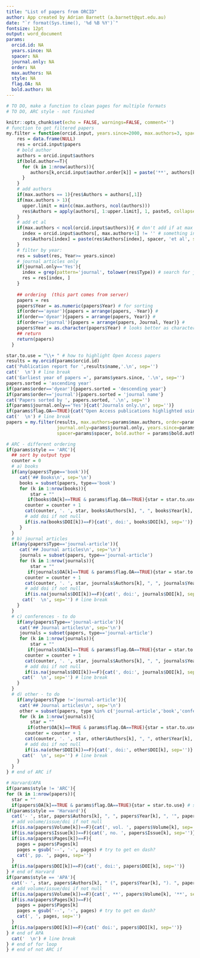 ```yaml
---
title: "List of papers from ORCID"
author: App created by Adrian Barnett (a.barnett@qut.edu.au)
date: "`r format(Sys.time(), '%d %B %Y')`"
fontsize: 12pt
output: word_document
params:
  orcid.id: NA
  years.since: NA
  spacer: NA
  journal.only: NA
  order: NA
  max.authors: NA
  style: NA
  flag.OA: NA
  bold.author: NA
---
```


```r
# TO DO, make a function to clean pages for multiple formats
# TO DO, ARC style - not finished

knitr::opts_chunk$set(echo = FALSE, warnings=FALSE, comment='')
# function to get filtered papers
my.filter = function(orcid.input, years.since=2000, max.authors=3, spacer=', ', journal.only='Yes', order='ayear', bold.author=T){
    res = data.frame(NULL)
    res = orcid.input$papers
    # bold author
    authors = orcid.input$authors
    if(bold.author==T){
      for (k in 1:nrow(authors)){
         authors[k,orcid.input$author.order[k]] = paste('**', authors[k,orcid.input$author.order[k]], '**', sep='') # add bolding
      }
    }
    # add authors
    if(max.authors == 1){res$Authors = authors[,1]}
    if(max.authors > 1){
      upper.limit = min(c(max.authors, ncol(authors)))
      res$Authors = apply(authors[, 1:upper.limit], 1, paste5, collapse=spacer) # 
    } 
    # add et al
    if(max.authors < ncol(orcid.input$authors)){ # don't add if at max author number
      index = orcid.input$authors[, max.authors+1] != '' # something in next author
      res$Authors[index] = paste(res$Authors[index], spacer, 'et al', sep='')
    }
    # filter by year:
    res = subset(res, Year>= years.since) 
    # journal articles only
    if(journal.only=='Yes'){
      index = grep(pattern='journal', tolower(res$Type)) # search for journal in type
      res = res[index, ]
    }
    
    ## ordering  (this part comes from server)
    papers = res
    papers$Year = as.numeric(papers$Year) # for sorting
    if(order=='ayear'){papers = arrange(papers, -Year)} #
    if(order=='dyear'){papers = arrange(papers, Year)} # 
    if(order=='journal'){papers = arrange(papers, Journal, Year)} # 
    papers$Year = as.character(papers$Year) # looks better as character
    ## return
    return(papers)
  }
```

```r
star.to.use = "\\+ " # how to highlight Open Access papers
results = my.orcid(params$orcid.id)
cat('Publication report for ',results$name,'.\n', sep='')
cat('  \n') # line break
cat('Earliest year of papers =', params$years.since, '.\n', sep='')
papers.sorted = 'ascending year'
if(params$order=='dyear'){papers.sorted = 'descending year'}
if(params$order=='journal'){papers.sorted = 'journal name'}
cat('Papers sorted by ', papers.sorted, '.\n', sep='')
if(params$journal.only=='Yes'){cat('Journals only.\n', sep='')} 
if(params$flag.OA==TRUE){cat("Open Access publications highlighted using a '+' at the start of the reference.\n", sep='')} 
cat('  \n') # line break
papers = my.filter(results, max.authors=params$max.authors, order=params$order,
                   journal.only=params$journal.only, years.since=params$years.since,
                   spacer=params$spacer, bold.author = params$bold.author)

# ARC - different ordering
if(params$style == 'ARC'){
  ## sort by output type 
  counter = 0
  # a) books
  if(any(papers$Type=='book')){
     cat('## Books\n', sep='\n')
     books = subset(papers, type=='book')    
     for (k in 1:nrow(books)){
         star = ""
        if(books$OA[k]==TRUE & params$flag.OA==TRUE){star = star.to.use} # star open access
       counter = counter + 1 
       cat(counter, '. ', star, books$Authors[k], ", ", books$Year[k], ", '", books$Title[k], "', *", books$Journal[k], '*', sep='')
       # add doi if not null
       if(is.na(books$DOI[k])==F){cat(', doi:', books$DOI[k], sep='')}
     }
  }
  # b) journal articles
  if(any(papers$Type=='journal-article')){
     cat('## Journal articles\n', sep='\n')
     journals = subset(papers, type=='journal-article')    
     for (k in 1:nrow(journals)){
         star = ""
        if(journals$OA[k]==TRUE & params$flag.OA==TRUE){star = star.to.use} # star open access
       counter = counter + 1 
       cat(counter, '. ', star, journals$Authors[k], ", ", journals$Year[k], ", '", journals$Title[k], "', *", journals$Journal[k], '*', sep='')
       # add doi if not null
       if(is.na(journals$DOI[k])==F){cat(', doi:', journals$DOI[k], sep='')}
      cat('  \n', sep='') # line break
    }
  }
  # c) conferences - to do
    if(any(papers$Type=='journal-article')){
     cat('## Journal articles\n', sep='\n')
     journals = subset(papers, type=='journal-article')    
     for (k in 1:nrow(journals)){
         star = ""
        if(journals$OA[k]==TRUE & params$flag.OA==TRUE){star = star.to.use} # star open access
       counter = counter + 1 
       cat(counter, '. ', star, journals$Authors[k], ", ", journals$Year[k], ", '", journals$Title[k], "', *", journals$Journal[k], '*', sep='')
       # add doi if not null
       if(is.na(journals$DOI[k])==F){cat(', doi:', journals$DOI[k], sep='')}
      cat('  \n', sep='') # line break
    }
  }
  # d) other - to do
    if(any(papers$Type !='journal-article')){
     cat('## Journal articles\n', sep='\n')
     other = subset(papers, type %in% c('journal-article','book','conference')==F)    
     for (k in 1:nrow(journals)){
         star = ""
        if(other$OA[k]==TRUE & params$flag.OA==TRUE){star = star.to.use} # star open access
       counter = counter + 1 
       cat(counter, '. ', star, other$Authors[k], ", ", other$Year[k], ", '", other$Title[k], "', *", other$Journal[k], '*', sep='')
       # add doi if not null
       if(is.na(other$DOI[k])==F){cat(', doi:', other$DOI[k], sep='')}
      cat('  \n', sep='') # line break
    }
  }
} # end of ARC if

# Harvard/APA
if(params$style != 'ARC'){
for (k in 1:nrow(papers)){
  star = ""
  if(papers$OA[k]==TRUE & params$flag.OA==TRUE){star = star.to.use} # star open access
if(params$style == 'Harvard'){
  cat('- ', star, papers$Authors[k], ", ", papers$Year[k], ", '", papers$Title[k], "', *", papers$Journal[k], '*', sep='')
  # add volume/issue/doi if not null
  if(is.na(papers$Volume[k])==F){cat(', vol. ', papers$Volume[k], sep='')}  
  if(is.na(papers$Issue[k])==F){cat(', no. ', papers$Issue[k], sep='')}  
  if(is.na(papers$Pages[k])==F){
    pages = papers$Pages[k]
    pages = gsub('--', '-', pages) # try to get en dash?
    cat(', pp. ', pages, sep='')
  }  
  if(is.na(papers$DOI[k])==F){cat(', doi:', papers$DOI[k], sep='')}
} # end of Harvard
if(params$style == 'APA'){
  cat('- ', star, papers$Authors[k], " (", papers$Year[k], "). ", papers$Title[k], '. *', papers$Journal[k], '*', sep='')
  # add volume/issue/doi if not null
  if(is.na(papers$Volume[k])==F){cat(', **', papers$Volume[k], '**', sep='')}  
  if(is.na(papers$Pages[k])==F){
    pages = papers$Pages[k]
    pages = gsub('--', '-', pages) # try to get en dash?
    cat(', ', pages, sep='')
  }  
  if(is.na(papers$DOI[k])==F){cat(' doi:', papers$DOI[k], sep='')}
} # end of APA
  cat('  \n') # line break
} # end of for loop
} # end of not ARC if
```
